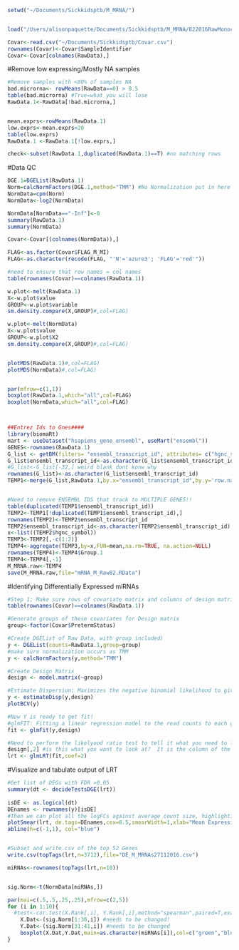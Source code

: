 


```r
setwd("~/Documents/Sickkidsptb/M_MRNA/")


load("/Users/alisonpaquette/Documents/Sickkidsptb/M_MRNA/822016RawMonocyteData.RData")

Covar<-read.csv("~/Documents/Sickkidsptb/Covar.csv")
rownames(Covar)<-Covar$SampleIdentifier
Covar<-Covar[colnames(RawData),]
```

#Remove low expressing/Mostly NA samples
```r
#Remove samples with <80% of samples NA
bad.microrna<- rowMeans(RawData==0) > 0.5
table(bad.microrna) #True=what you will lose
RawData.1<-RawData[!bad.microrna,]


mean.exprs<-rowMeans(RawData.1)
low.exprs<-mean.exprs<20
table(low.exprs)
RawData.1 <-RawData.1[!low.exprs,]

check<-subset(RawData.1,duplicated(RawData.1)==T) #no matching rows
```


#Data QC
```r
DGE.1=DGEList(RawData.1)
Norm=calcNormFactors(DGE.1,method="TMM") #No Normalization put in here
NormData=cpm(Norm)
NormData<-log2(NormData)

NormData[NormData=="-Inf"]<-0
summary(RawData.1)
summary(NormData)

Covar<-Covar[(colnames(NormData)),]

FLAG<-as.factor(Covar$FLAG_M_MI)
FLAG<-as.character(recode(FLAG, "'N'='azure3'; 'FLAG'='red'"))

#need to ensure that row names = col names
table(rownames(Covar)==colnames(RawData.1))

w.plot<-melt(RawData.1)
X<-w.plot$value
GROUP<-w.plot$variable
sm.density.compare(X,GROUP)#,col=FLAG)

w.plot<-melt(NormData)
X<-w.plot$value
GROUP<-w.plot$X2
sm.density.compare(X,GROUP)#,col=FLAG)


plotMDS(RawData.1)#,col=FLAG)
plotMDS(NormData)#,col=FLAG)


par(mfrow=c(1,1))
boxplot(RawData.1,which="all",col=FLAG)
boxplot(NormData,which="all",col=FLAG)



##Entrez Ids to Gnes####
library(biomaRt)
mart <- useDataset("hsapiens_gene_ensembl", useMart("ensembl"))
GENES<-rownames(RawData.1)
G_list <- getBM(filters= "ensembl_transcript_id", attributes= c("hgnc_symbol","ensembl_transcript_id"),values=GENES,mart= mart)
G_list$ensembl_transcript_id<-as.character(G_list$ensembl_transcript_id)
#G_list<-G_list[-32,] weird blank dont konw why
rownames(G_list)<-as.character(G_list$ensembl_transcript_id)
TEMP1<-merge(G_list,RawData.1,by.x="ensembl_transcript_id",by.y='row.names',all=F)


#Need to remove ENSEMBL IDS that track to MULTIPLE GENES!!
table(duplicated(TEMP1$ensembl_transcript_id))
TEMP2<-TEMP1[!duplicated(TEMP1$ensembl_transcript_id),]
rownames(TEMP2)<-TEMP2$ensembl_transcript_id
TEMP2$ensembl_transcript_id<-as.character(TEMP2$ensembl_transcript_id)
x<-list((TEMP2$hgnc_symbol))
TEMP3<-TEMP2[,-c(1:2)]
TEMP4<-aggregate(TEMP3,by=x,FUN=mean,na.rm=TRUE, na.action=NULL)
rownames(TEMP4)<-TEMP4$Group.1
TEMP4<-TEMP4[,-1]
M_MRNA.raw<-TEMP4
save(M_MRNA.raw,file="mRNA_M_Raw82.RData")


```


#Identifying Differentially Expressed miRNAs
```r
#Step 1; Make sure rows of covariate matrix and columns of design matrix are the same
table(rownames(Covar)==colnames(RawData.1))

#Generate groups of these covariates for Design matrix
group<-factor(Covar$PretermStatus)

#Create DGEList of Raw Data, with group included)
y <- DGEList(counts=RawData.1,group=group)
#make sure normalization occurs as TMM
y <- calcNormFactors(y,method="TMM")

#Create Design Matrix
design <- model.matrix(~group)

#Estimate Dispersion: Maximizes the negative binomial likelihood to give the estimate of the common, trended and tagwise dispersions across all tags
y <- estimateDisp(y,design)
plotBCV(y)

#Now Y is ready to get fit!
#glmFIT: Fitting a linear regression model to the read counts to each gene, condcuting a genewise statistical test
fit <- glmFit(y,design)

#Need to perform the likelyood ratio test to tell it what you need to look at
design[,2] #is this what you want to look at?  It is the column of the design matrix you specificy :)
lrt <- glmLRT(fit,coef=2)
```

#Visualize and tabulate output of LRT
```r
#Get list of DEGs with FDR >0.05
summary(dt <- decideTestsDGE(lrt))
 
isDE <- as.logical(dt)
DEnames <- rownames(y)[isDE]
#Then we can plot all the logFCs against average count size, highlighting the DE genes:
plotSmear(lrt, de.tags=DEnames,cex=0.5,smearWidth=1,xlab="Mean Expression",ylab="Log Fold Change")
abline(h=c(-1,1), col="blue")


#Subset and write.csv of the top 52 Genes
write.csv(topTags(lrt,n=3712),file="DE_M_MRNAs27112016.csv")

miRNAs<-rownames(topTags(lrt,n=10))


sig.Norm<-t(NormData[miRNAs,])

par(mai=c(.5,.5,.25,.25),mfrow=c(2,5))
for (i in 1:10){
  #test<-cor.test(X.Rank[,i], Y.Rank[,i],method="spearman",paired=T,exact=F)
    X.Dat<-(sig.Norm[1:30,i]) #needs to be changed!
    Y.Dat<-(sig.Norm[31:41,i]) #needs to be changed
    boxplot(X.Dat,Y.Dat,main=as.character(miRNAs[i]),col=c("green","blue"),notch=F)
}


```

